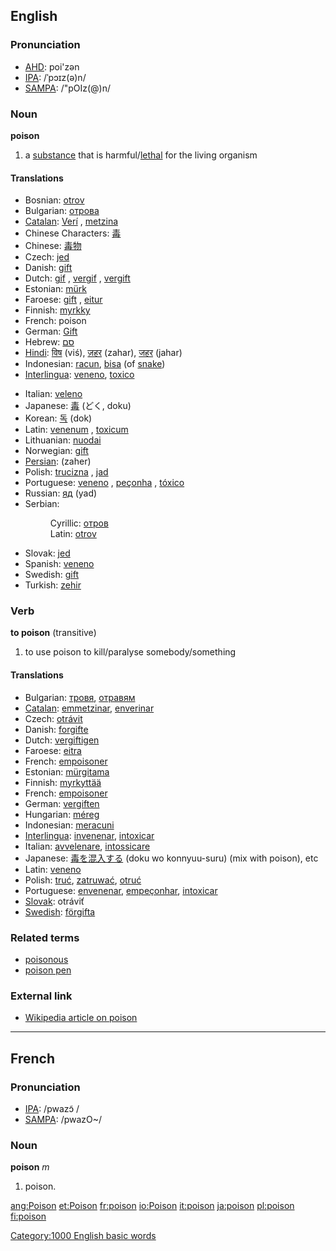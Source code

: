 ==English==

===Pronunciation===
*[[w:AHD|AHD]]: poi'zən
*[[w:IPA|IPA]]: /ˈpɔɪz(ə)n/
*[[w:SAMPA|SAMPA]]: /"pOIz(@)n/

===Noun===
'''poison'''

# a [[substance]] that is harmful/[[lethal]] for the living organism

====Translations====
{{top}}
*Bosnian: [[otrov#Bosnian|otrov]] {{m}}
*Bulgarian: [[отрова]] {{f}}
*[[Catalan]]: [[Verí]] {{m}}, [[metzina]] {{f}}
*Chinese Characters: [[毒]]
*Chinese: [[毒物]]
*Czech: [[jed]]  {{m}}
*Danish: [[gift]]
*Dutch: [[gif]] {{n}}, [[vergif]] {{n}}, [[vergift]] {{n}}
*Estonian: [[mürk]]
*Faroese: [[gift]] {{f}}, [[eitur]] {{n}}
*Finnish: [[myrkky]]
*French: poison {{m}}
*German: [[Gift]] {{n}}
*Hebrew: [[סם|סַם]] {{m}}
*[[Hindi]]: [[विष]] (viś), [[ज़हर]] (zahar), [[जहर]] (jahar)
*Indonesian: [[racun]], [[bisa]] (of [[snake]])
*[[Interlingua]]: [[veneno]], [[toxico]]
{{mid}}
*Italian: [[veleno]] {{m}}
*Japanese: [[毒]] (どく, doku)
*Korean: [[독]] (dok)
*Latin: [[venenum]] {{n}}, [[toxicum]] {{n}}
*Lithuanian: [[nuodai]] {{n}}
*Norwegian: [[gift]] {{c}}
*[[Persian]]: {{FAchar|[[زهر]]}} (zaher)
*Polish: [[trucizna]] {{f}}, [[jad]] {{n}}
*Portuguese: [[veneno]] {{m}}, [[peçonha]] {{f}}, [[tóxico]] {{m}}
*Russian: [[яд]] (yad)
*Serbian:
*:Cyrillic: [[отров#Serbian|отров]] {{m}}
*:Latin: [[otrov#Serbian|otrov]] {{m}}
*Slovak: [[jed]]  {{m}}
*Spanish: [[veneno]] {{m}}
*Swedish: [[gift#Swedish|gift]] {{n}}
*Turkish: [[zehir]]
{{bottom}}

===Verb===
'''to poison''' (transitive)

# to use poison to kill/paralyse somebody/something

====Translations====

*Bulgarian: [[тровя]], [[отравям]]
*[[Catalan]]: [[emmetzinar]], [[enverinar]]
*Czech: [[otrávit]]
*Danish: [[forgifte]]
*Dutch: [[vergiftigen]]
*Faroese: [[eitra]]
*French: [[empoisoner]]
*Estonian: [[mürgitama]]
*Finnish: [[myrkyttää]]
*French: [[empoisoner]]
*German: [[vergiften]]
*Hungarian: [[méreg]]
*Indonesian: [[racun|meracuni]]
*[[Interlingua]]: [[invenenar]], [[intoxicar]]
*Italian: [[avvelenare]], [[intossicare]]
*Japanese: [[毒]]を[[混入]]する (doku wo konnyuu-suru) (mix with poison), etc
*Latin: [[veneno]]
*Polish: [[truć]], [[zatruwać]], [[otruć]]
*Portuguese: [[envenenar]], [[empeçonhar]], [[intoxicar]]
*[[Slovak]]: otráviť
*[[Swedish]]: [[förgifta]]

===Related terms===
*[[poisonous]]
*[[poison pen]]

===External link===
*[[w:poison|Wikipedia article on poison]]

----

==French==
===Pronunciation===
*[[w:IPA|IPA]]: /pwazɔ̃ /
*[[w:SAMPA|SAMPA]]: /pwazO~/

===Noun===
'''poison''' ''m''

#poison.

[[Category:1000 English basic words]]

[[ang:Poison]]
[[et:Poison]]
[[fr:poison]]
[[io:Poison]]
[[it:poison]]
[[ja:poison]]
[[pl:poison]]
[[fi:poison]]